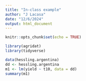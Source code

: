 ```yaml
---
title: "In-class example"
author: "J Lacasa"
date: "12/6/2024"
output: html_document
---
```


```r
knitr::opts_chunk$set(echo = TRUE)
```


```r
library(agridat)
library(tidyverse)

data(hessling.argentina)
dd <- hessling.argentina
m1 <- lm(yield ~ t10, data = dd)
summary(m1)
```